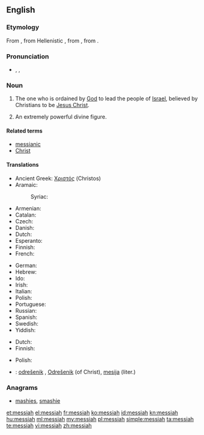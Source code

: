 {{also|Messiah}}
==English==

===Etymology===
From {{etyl|la}} {{term|Messias|lang=la}}, from Hellenistic {{etyl|grc}} {{term|Μεσσίας|lang=grc}}, from {{etyl|arc}} {{term||tr=měšīḥā}}, from {{etyl|he}} {{term|משיח||anointed|tr=mashiach|sc=Hebr}}.{{attention|arc}}

===Pronunciation===
* {{enPR|mə-sī'ə}}, {{IPA|/məˈsaɪ.ə/}}, {{X-SAMPA|/m@"saI@/}}

===Noun===
{{en-noun}}

# {{context|Abrahamic tradition}} The one who is ordained by [[God]] to lead the people of [[Israel]], believed by Christians to be [[Jesus Christ]].
# An extremely powerful divine figure.

====Related terms====
* [[messianic]]
* [[Christ]]

====Translations====
{{trans-top|ordained to lead the people of Israel}}
* Ancient Greek: [[Χριστός]] (Christos) {{m}}
* Aramaic:
*: Syriac: {{tø|arc|ܡܫܝܚܐ|tr=mšīħā’|m}}
* Armenian: {{t-|hy|օծյալ|tr=òçyal}}
* Catalan: {{t-|ca|messies|m}}
* Czech: {{t+|cs|mesiáš|m}}
* Danish: {{t-|da|messias}}
* Dutch: {{t+|nl|Messias|m}}
* Esperanto: {{t-|eo|mesio}}
* Finnish: {{t+|fi|messias}}
* French: {{t+|fr|messie|m}}
{{trans-mid}}
* German: {{t+|de|Messias|m}}
* Hebrew: {{t-|he|משיח|m|tr=mashíakh}}
* Ido: {{t+|io|mesio}}
* Irish: {{t-|ga|Meisias|m}}
* Italian: {{t+|it|messia|m}}
* Polish: {{t-|pl|mesjasz|m}}
* Portuguese: {{t+|pt|messias|m}}
* Russian: {{t+|ru|мессия|tr=messíja|m}}
* Spanish: {{t+|es|Mesías|m}}
* Swedish: {{t-|sv|Messias|c}}
* Yiddish: {{t-|yi|משיח|tr=moshiyekh|m}}
{{trans-bottom}}

{{trans-top|an extremely powerful divine figure}}
* Dutch: {{t+|nl|messias|m}}
* Finnish: {{t+|fi|messias}}
{{trans-mid}}
* Polish: {{t-|pl|mesjasz|m}}
{{trans-bottom}}

{{checktrans-top}}
* {{ttbc|sl}}: [[odrešenik]] {{m}}, [[Odrešenik]] {{m}} (of Christ), [[mesija]] {{m}} (liter.)
{{trans-bottom}}

===Anagrams===
* [[mashies#English|mashies]], [[smashie#English|smashie]]

[[et:messiah]]
[[el:messiah]]
[[fr:messiah]]
[[ko:messiah]]
[[id:messiah]]
[[kn:messiah]]
[[hu:messiah]]
[[ml:messiah]]
[[my:messiah]]
[[pl:messiah]]
[[simple:messiah]]
[[ta:messiah]]
[[te:messiah]]
[[vi:messiah]]
[[zh:messiah]]